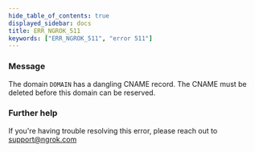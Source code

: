 ```yaml
---
hide_table_of_contents: true
displayed_sidebar: docs
title: ERR_NGROK_511
keywords: ["ERR_NGROK_511", "error 511"]
---
```


### Message

The domain `DOMAIN` has a dangling CNAME record. The CNAME must be deleted before this domain can be reserved.

### Further help

If you're having trouble resolving this error, please reach out to [support@ngrok.com](mailto:support@ngrok.com?subject=Help%20with%20ERR_NGROK_511)
